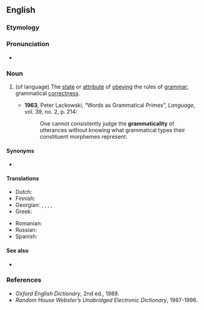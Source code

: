 ==English==

===Etymology===
{{suffix|grammatical|ity|lang=en}}

===Pronunciation===
* {{a|UK}} {{IPA|/ˈɡɹə.mæt.ɪˌkæl.ɪ.ti/|lang=en}}

===Noun===
{{en-noun|~|grammaticalities}}

# {{lbl|en|linguistics}} (of language) The [[state]] or [[attribute]] of [[obey]]ing the rules of [[grammar]]; grammatical [[correctness]].
#* '''1963''', Peter Lackowski, “Words as Grammatical Primes”, ''Language'', vol. 39, no. 2, p. 214:
#*: One cannot consistently judge the '''grammaticality''' of utterances without knowing what grammatical types their constituent morphemes represent.

====Synonyms====
* {{l|en|grammaticalness}}

====Translations====
{{trans-top|state of obeying the rules of grammar}}
* Dutch: {{t|nl|grammaticaliteit}}
* Finnish: {{t|fi|kieliopillisuus}}
* Georgian: {{t|ka|მართებულობა}}, {{t|ka|გრამატიკულად მართებულობა}}, {{t|ka|სისწორე}}, {{t|ka|გრამატიკული სისწორე}}, {{t|ka|გრამატიკულობა}}
* Greek: {{t|el|γραμματικότητα|f}}
{{trans-mid}}
* Romanian: {{t|ro|gramaticalitate}}
* Russian: {{t+|ru|граммати́чность}}
* Spanish: {{t+|es|gramaticalidad|f}}
{{trans-bottom}}

====See also====
* {{l|en|grammaticity}}

===References===
* ''Oxford English Dictionary'', 2nd ed., 1989.
* ''Random House Webster’s Unabridged Electronic Dictionary'', 1987-1996.